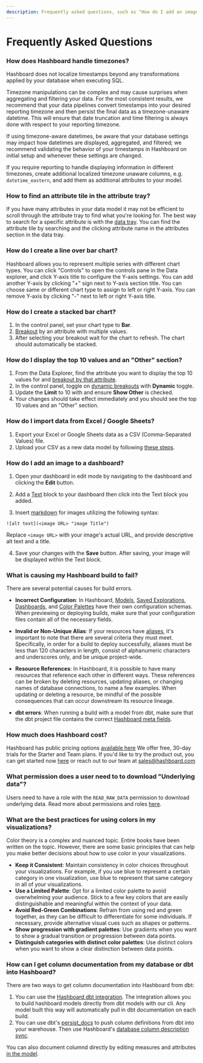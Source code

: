 ```yaml
---
description: Frequently asked questions, such as "How do I add an image to a dashboard?"
---
```


# Frequently Asked Questions

### How does Hashboard handle timezones?

Hashboard does not localize timestamps beyond any transformations applied by your database when executing SQL.

Timezone manipulations can be complex and may cause surprises when aggregating and filtering your data. For the most consistent results, we recommend that your data pipelines convert timestamps into your desired reporting timezone and then persist the final data as a timezone-unaware datetime. This will ensure that date truncation and time filtering is always done with respect to your reporting timezone.

If using timezone-aware datetimes, be aware that your database settings may impact how datetimes are displayed, aggregated, and filtered; we recommend validating the behavior of your timestamps in Hashboard on initial setup and whenever these settings are changed.

If you require reporting to handle displaying information in different timezones, create additional localized timezone unaware columns, e.g. `datetime_eastern`, and add them as additional attributes to your model.

### How to find an attribute tile in the attribute tray?

If you have many attributes in your data model it may not be efficient to scroll through the attribute tray to find what you're looking for. The best way to search for a specific attribute is with the [data tray](/docs/visualizing-data/data-tray). You can find the attribute tile by searching and the clicking attribute name in the attributes section in the data tray.

### How do I create a line over bar chart?

Hashboard allows you to represent multiple series with different chart types. You can click "Controls" to open the controls pane in the Data explorer, and click Y-axis title to configure the Y-axis settings. You can add another Y-axis by clicking "+" sign next to Y-axis section title. You can choose same or different chart type to assign to left or right Y-axis. You can remove Y-axis by clicking "-" next to left or right Y-axis title.

### How do I create a stacked bar chart?

1. In the control panel, set your chart type to **Bar**.
2. [Breakout](docs/visualizing-data/breakout#adding-and-removing-a-breakout) by an attribute with multiple values.
3. After selecting your breakout wait for the chart to refresh. The chart should automatically be stacked.

### How do I display the top 10 values and an "Other" section?

1. From the Data Explorer, find the attribute you want to display the top 10 values for and [breakout by that attribute](/docs/visualizing-data/breakout#adding-and-removing-a-breakout).
2. In the control panel, toggle on [dynamic breakouts](/docs/visualizing-data/breakout#dynamic-breakouts) with **Dynamic** toggle.
3. Update the **Limit** to 10 with and ensure **Show Other** is checked.
4. Your changes should take effect immediately and you should see the top 10 values and an "Other" section.

### How do I import data from Excel / Google Sheets?

1. Export your Excel or Google Sheets data as a CSV (Comma-Separated Values) file.
2. Upload your CSV as a new data model by following [these steps](/docs/data-modeling/query-data-files).

### How do I add an image to a dashboard?

1. Open your dashboard in edit mode by navigating to the dashboard and clicking the **Edit** button.

2. Add a [Text](/docs/dashboards/text) block to your dashboard then click into the Text block you added.

3. Insert [markdown](https://commonmark.org/help/) for images utilizing the following syntax:

```
![alt text](<image URL> "image Title")
```

Replace `<image URL>` with your image's actual URL, and provide descriptive alt text and a title.

4. Save your changes with the **Save** button. After saving, your image will be displayed within the Text block.

### What is causing my Hashboard build to fail?

There are several potential causes for build errors.

- **Incorrect Configuration**: In Hashboard, [Models](/docs/data-ops/config-schema/data-models), [Saved Explorations](/docs/data-ops/config-schema/saved-explorations),
  [Dashboards](/docs/data-ops/config-schema/dashboards), and [Color Palettes](/docs/data-ops/config-schema/color-palettes) have their own configuration schemas.
  When previewing or deploying builds, make sure that your configuration files contain all of the necessary fields.

- **Invalid or Non-Unique Alias**: If your resources have [aliases](/docs/data-ops/resource-identifiers), it's important to note that there are several criteria they must meet.
  Specifically, in order for a build to deploy successfully, aliases must be less than 120 characters in length, consist of alphanumeric characters and underscores only, and be unique project-wide.

- **Resource References**: In Hashboard, it is possible to have many resources that reference each other in different ways.
  These references can be broken by deleting resources, updating aliases, or changing names of database connections, to name a few examples.
  When updating or deleting a resource, be mindful of the possible consequences that can occur downstream its resource lineage.

- **dbt errors**: When running a build with a model from dbt, make sure that the dbt project file contains the correct [Hashboard meta fields](/docs/data-ops/dbt-integration).

### How much does Hashboard cost?

Hashboard has public pricing options [available here](https://hashboard.com/pricing)
We offer free, 30-day trials for the Starter and Team plans. If you'd like to try the product out, you can get started now [here](https://hashboard.com/getAccess) or reach out to our team at sales@hashboard.com

### What permission does a user need to to download "Underlying data"?

Users need to have a role with the `READ_RAW_DATA` permission to download underlying data. Read more about permissions and roles [here](/docs/project-management/users-and-permissions).

### What are the best practices for using colors in my visualizations?

Color theory is a complex and nuanced topic. Entire books have been written on the topic. However, there are some basic principles that can help you make better decisions about how to use color in your visualizations.

- **Keep it Consistent**: Maintain consistency in color choices throughout your visualizations. For example, if you use blue to represent a certain category in one visualization, use blue to represent that same category in all of your visualizations.
- **Use a Limited Palette**: Opt for a limited color palette to avoid overwhelming your audience. Stick to a few key colors that are easily distinguishable and meaningful within the context of your data.
- **Avoid Red-Green Combinations**: Refrain from using red and green together, as they can be difficult to differentiate for some individuals. If necessary, provide alternative visual cues such as shapes or patterns.
- **Show progression with gradient palettes**: Use gradients when you want to show a gradual transition or progression between data points.
- **Distinguish categories with distinct color palettes**: Use distinct colors when you want to show a clear distinction between data points.

### How can I get column documentation from my database or dbt into Hashboard?

There are two ways to get column documentation into Hashboard from dbt:

1. You can use the [Hashboard dbt integration](docs/data-ops/dbt-integration). The integration allows you to build hashboard models directly from dbt models with our cli. Any model built this way will automatically pull in dbt documentation on each build.
2. You can use dbt's [persist_docs](https://docs.getdbt.com/reference/resource-configs/persist_docs) to push column definitions from dbt into your warehouse. Then use Hashboard's [database column description sync](docs/data-modeling/description-syncing).

You can also document columnd directly by editing measures and attributes [in the model](docs/data-modeling).
